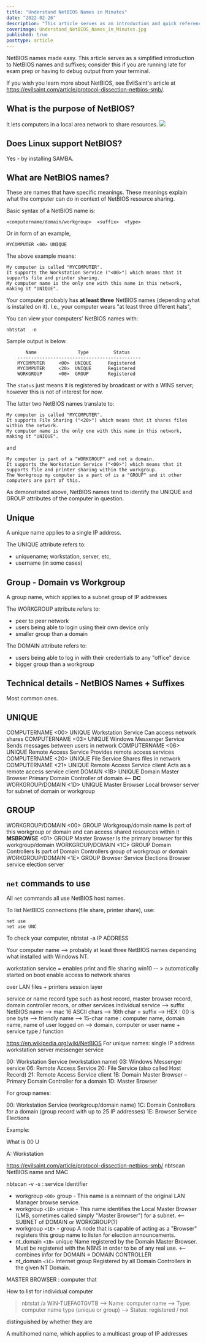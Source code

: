 ```yaml
---
title: "Understand NetBIOS Names in Minutes"
date: "2022-02-26"
description: "This article serves as an introduction and quick reference to NetBIOS names"
coverimage: Understand_NetBIOS_Names_in_Minutes.jpg
published: true
posttype: article
---
```


NetBIOS names made easy. This article serves as a simplified introduction to NetBIOS names and suffixes; consider this if you are running late for exam prep or having to debug output from your terminal.

If you wish you learn more about NetBIOS, see EvilSaint's article at https://evilsaint.com/article/protocol-dissection-netbios-smb/.

## What is the purpose of NetBIOS?

It lets computers in a local area network to share resources.
<img src="/static/832745c2-95cc-45f6-a712-56f0da41b6e4.png">
![]()

## Does Linux support NetBIOS?

Yes - by installing SAMBA. 

## What are NetBIOS names?

These are names that have specific meanings. These meanings explain what the computer can do in context of NetBIOS resource sharing. 

Basic syntax of a NetBIOS name is:

```
<computername/domain/workgroup>  <suffix>  <type>
```

Or in form of an example,

```
MYCOMPUTER <00> UNIQUE
```

The above example means:

```
My computer is called "MYCOMPUTER". 
It supports the Workstation Service ("<00>") which means that it supports file and printer sharing.
My computer name is the only one with this name in this network, making it "UNIQUE".
```

Your computer probably has <b>at least three</b> NetBIOS names (depending what is installed on it). I.e., your computer wears "at least three different hats",  

You can view your computers' NetBIOS names with:

```
nbtstat  -n
```

Sample output is below.

```
       Name               Type         Status
    ---------------------------------------------
    MYCOMPUTER     <00>  UNIQUE      Registered
    MYCOMPUTER     <20>  UNIQUE      Registered
    WORKGROUP      <00>  GROUP       Registered
```

The `status` just means it is registered by broadcast or with a WINS server; however this is not of interest for now.

The latter two NetBIOS names translate to:

```
My computer is called "MYCOMPUTER". 
It supports File Sharing ("<20>") which means that it shares files within the network. 
My computer name is the only one with this name in this network, making it "UNIQUE".
```

and

```
My computer is part of a "WORKGROUP" and not a domain. 
It supports the Workstation Service ("<00>") which means that it supports file and printer sharing within the workgroup. 
The Workgroup my computer is a part of is a "GROUP" and it other computers are part of this.
```

As demonstrated above, NetBIOS names tend to identify the UNIQUE and GROUP attributes of the computer in question. 

## Unique

A unique name applies to a single IP address.

The UNIQUE attribute refers to:

* uniquename; workstation, server, etc,
* username (in some cases)

## Group - Domain vs Workgroup

A group name, which applies to a subnet group of IP addresses

The WORKGROUP attribute refers to:

* peer to peer network
* users being able to login using their own device only
* smaller group than a domain

The DOMAIN attribute refers to:

* users being able to log in with their credentials to any "office" device
* bigger group than a workgroup

## Technical details - NetBIOS Names + Suffixes

Most common ones.

UNIQUE
------
COMPUTERNAME		<00>  UNIQUE	Workstation Service			Can access network shares
COMPUTERNAME		<03>  UNIQUE        Windows Messenger Service		Sends messages between users in network
COMPUTERNAME		<06>  UNIQUE	Remote Access Service                    Provides remote access services			
COMPUTERNAME		<20>  UNIQUE	File Service					Shares files in network
COMPUTERNAME		<21>  UNIQUE	Remote Access Service client		Acts as a remote access service client
DOMAIN				<1B>  UNIQUE	Domain Master Browser			Primary Domain Controller of domain <-- <b>DC</b>
WORKGROUP/DOMAIN	<1D>  UNIQUE	Master Browser				Local browser server for subnet of domain or workgroup

GROUP
-----
WORKGROUP/DOMAIN         <00>  GROUP  	Workgroup/domain name	Is part of this workgroup or domain and can access shared resources within it
__MSBROWSE__			<01>  GROUP		Master Browser			Is the primary browser for this workgroup/domain
WORKGROUP/DOMAIN     	<1C>  GROUP		Domain Controllers 		Is part of Domain Controllers group of workgroup or domain	
WORKGROUP/DOMAIN     	<1E>  GROUP		Browser Service Elections	Browser service election server


## `net` commands to use

All `net` commands all use NetBIOS host names.

To list NetBIOS connections (file share, printer share), use:

```
net use 
net use UNC
```



To check your computer, 
nbtstat -a IP ADDRESS

Your computer name --> probably at least three NetBIOS names depending what installed with Windows NT.

workstation service = enables print and file sharing 
win10 -- > automatically started on boot
enable access to network shares

over LAN
files + printers 
session layer

service or name record type such as host record, master browser record, domain controller recors, or other services
individual service --> suffix
NetBIOS name --> mac 16 ASCII chars --> 16th char = suffix
    --> HEX : 00 is one byte
--> friendly name --> 15-char name : computer name, domain name, name of user logged on
--> domain, computer or user name + service type / function





https://en.wikipedia.org/wiki/NetBIOS
For unique names:
single IP address
workstation
server
messenger service

00: Workstation Service (workstation name)
03: Windows Messenger service
06: Remote Access Service
20: File Service (also called Host Record)
21: Remote Access Service client
1B: Domain Master Browser – Primary Domain Controller for a domain
1D: Master Browser

For group names:

00: Workstation Service (workgroup/domain name)
1C: Domain Controllers for a domain (group record with up to 25 IP addresses)
1E: Browser Service Elections


Example:

What is 
<computername> 00 U

A: Workstation 

https://evilsaint.com/article/protocol-dissection-netbios-smb/
nbtscan <ip-range> 
	NetBIOS name and MAC

nbtscan -v -s : <ip-range>
	service Identifier

* workgroup `<00>` group - This name is a remnant of the original LAN Manager browse service.
* workgroup `<1D>` unique - This name identifies the Local Master Browser (LMB, sometimes called simply "Master Browser") for a subnet. <-- SUBNET of DOMAIN or WORKGROUP(?)
* workgroup `<1E>` -  group A node that is capable of acting as a "Browser" registers this group name to listen for election announcements.
* nt_domain `<1B>` unique Name registered by the Domain Master Browser. Must be registered with the NBNS in order to be of any real use. <-- combines infor for DOMAIN = DOMAIN CONTROLLER
* nt_domain `<1C>` Internet group Registered by all Domain Controllers in the given NT Domain.

MASTER BROWSER : computer that 


How to list for individual computer
> nbtstat /a WIN-TUEFA0TGVTB
--> Name: computer name
--> Type: computer name type (unique or group)
--> Status: registered / not

 distinguished by whether they are


A multihomed name, which applies to a multicast group of IP addresses
